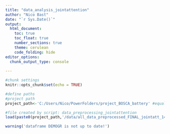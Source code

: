 ```yaml
---
title: "data_analysis_jointattention"
author: "Nico Bast"
date: "`r Sys.Date()`"
output: 
  html_document:
    toc: true
    toc_float: true
    number_sections: true
    theme: cerulean
    code_folding: hide
editor_options: 
  chunk_output_type: console
  
---
```


```r
#chunk settings
knitr::opts_chunk$set(echo = TRUE)

#define paths
#project path
project_path<-'C:/Users/Nico/PowerFolders/project_BOSCA_battery' #equals to local Github rep

```

```r

#file created by script: data_preprocessing_jointattention
load(paste0(project_path,'/data/all_data_preprocessed_FINAL_jointatt_140324.Rdata'))

warning('dataframe DEMOGR is not up to date!')

```


